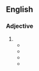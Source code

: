 ==English==

===Adjective===
{{head|en|adjective superlative form}}

# {{en-superlative of|profound}}
#* {{quote-book
|year=1850
|chapter=The Moral Spirit of Byron's Genius
|title=Lectures and Essays
|volume=1
|first=Henry
|last=Giles
|authorlink=Henry Giles
|location=Boston
|publisher=Ticknor, Reed and Fields
|page=149
|pageurl=http://books.google.com/books?id=dSIrAQAAIAAJ&pg=PA149&dq=profoundest
|passage=The capacity of sorrow belongs to our grandeur; and the loftiest of our race are those who have had the '''profoundest''' grief; because they have had the '''profoundest''' sympathies.
}}
#* {{quote-book
|year=1852
|title={{w|The Blithedale Romance}}
|first=Nathaniel
|last=Hawthorne
|authorlink=Nathaniel Hawthorne
|location=Boston
|publisher=Ticknor, Reed and Fields
|section=ch. 2
|url=http://www.gutenberg.org/ebooks/2081
|passage=The greatest obstacle to being heroic is the doubt whether one may not be going to prove one's self a fool; the truest heroism is, to resist the doubt; and the '''profoundest''' wisdom, to know when it ought to be resisted, and when to be obeyed.
}}
#* {{quote-book
|year=1901
|month=October
|title={{w|The Marrow of Tradition}}
|first=Charles Waddell
|last=Chesnutt
|authorlink=Charles Chesnutt
|location=Boston; New York
|publisher=Houghton, Mifflin
|page=233
|pageurl=http://books.google.com/books?id=1bgOAAAAIAAJ&pg=PA233&dq=profoundest
|passage=The workings of the human heart are the '''profoundest''' mystery of the universe.
}}
#* {{quote-song
|year=1994
|title=The Word of God
|composer=Catherine Faber
|artist=Echo's Children
|passage=The '''profoundest''' act of worship is to try to understand.
}}